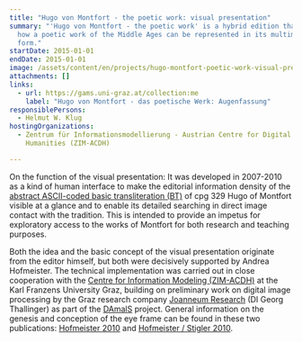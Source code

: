 ```yaml
---
title: "Hugo von Montfort - the poetic work: visual presentation"
summary: "'Hugo von Montfort - the poetic work' is a hybrid edition that explores
  how a poetic work of the Middle Ages can be represented in its multimedia
  form."
startDate: 2015-01-01
endDate: 2015-01-01
image: /assets/content/en/projects/hugo-montfort-poetic-work-visual-presentation/hugo_v_montfort_2.png
attachments: []
links:
  - url: https://gams.uni-graz.at/collection:me
    label: "Hugo von Montfort - das poetische Werk: Augenfassung"
responsiblePersons:
  - Helmut W. Klug
hostingOrganizations:
  - Zentrum für Informationsmodellierung - Austrian Centre for Digital
    Humanities (ZIM-ACDH)

---
```

On the function of the visual presentation: It was developed in 2007-2010 as a kind of human interface to make the editorial information density of the [abstract ASCII-coded basic transliteration (BT)](http://www-gewi.uni-graz.at/montfort-edition/index.html?/montfort-edition/btranslit.html) of cpg 329 Hugo of Montfort visible at a glance and to enable its detailed searching in direct image contact with the tradition. This is intended to provide an impetus for exploratory access to the works of Montfort for both research and teaching purposes.

Both the idea and the basic concept of the visual presentation originate from the editor himself, but both were decisively supported by Andrea Hofmeister. The technical implementation was carried out in close cooperation with the [Centre for Information Modeling (ZIM-ACDH)](http://informationsmodellierung.uni-graz.at/) at the Karl Franzens University Graz, building on preliminary work on digital image processing by the Graz research company [Joanneum Research](http://www.joanneum.at/) (DI Georg Thallinger) as part of the [DAmalS](http://www.uni-graz.at/wernfried.hofmeister/damals/index.html) project. General information on the genesis and conception of the eye frame can be found in these two publications: [Hofmeister 2010](http://www-gewi.uni-graz.at/montfort-edition/HOFMEISTER_Hugo_von_Montfort_EDITION-Sonderdruck.pdf) and [Hofmeister / Stigler 2010](http://www-gewi.uni-graz.at/montfort-edition/Hofmeister_Stigler_editio_2010_SONDERDRUCK.pdf).
